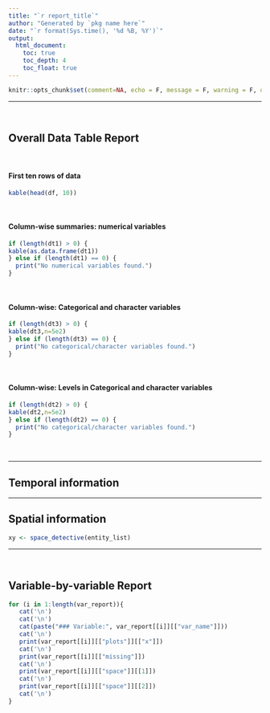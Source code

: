 ```yaml
---
title: "`r report_title`"
author: "Generated by `pkg name here`"
date: "`r format(Sys.time(), '%d %B, %Y')`"
output:
  html_document:
    toc: true
    toc_depth: 4
    toc_float: true
---
```


```r
knitr::opts_chunk$set(comment=NA, echo = F, message = F, warning = F, out.width = '100%', fig.height = 3)
```

---

&nbsp;

## Overall Data Table Report 

&nbsp;

#### First ten rows of data

```r
kable(head(df, 10))
```

&nbsp;

#### Column-wise summaries: numerical variables

```r
if (length(dt1) > 0) {
kable(as.data.frame(dt1))
} else if (length(dt1) == 0) {
  print("No numerical variables found.")
}
```

&nbsp;

#### Column-wise: Categorical and character variables

```r
if (length(dt3) > 0) {
kable(dt3,n=5e2)
} else if (length(dt3) == 0) {
  print("No categorical/character variables found.")
}
```

&nbsp;

#### Column-wise: Levels in Categorical and character variables

```r
if (length(dt2) > 0) {
kable(dt2,n=5e2)
} else if (length(dt2) == 0) {
  print("No categorical/character variables found.")
}
```

&nbsp;

---

## Temporal information


---

## Spatial information

```r
xy <- space_detective(entity_list)
```


---

&nbsp;

## Variable-by-variable Report

```r
for (i in 1:length(var_report)){
   cat('\n')
   cat('\n')
   cat(paste("### Variable:", var_report[[i]][["var_name"]]))
   cat('\n')
   print(var_report[[i]][["plots"]][["x"]])
   cat('\n')
   print(var_report[[i]][["missing"]])
   cat('\n')
   print(var_report[[i]][["space"]][[1]])
   cat('\n')
   print(var_report[[i]][["space"]][[2]])
   cat('\n')
}
```